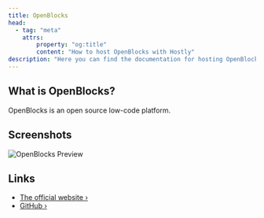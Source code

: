 ```yaml
---
title: OpenBlocks
head:
  - tag: "meta"
    attrs:
        property: "og:title"
        content: "How to host OpenBlocks with Hostly"
description: "Here you can find the documentation for hosting OpenBlocks with Hostly."
---
```



<Badge text="One-click setup." variant="note" size="large" />

## What is OpenBlocks?

OpenBlocks is an open source low-code platform.

## Screenshots

![OpenBlocks Preview](https://raw.githubusercontent.com/openblocks-dev/openblocks/develop/docs/.gitbook/assets/Bu2fpz1h01.gif)

## Links

- [The official website ›](https://www.openblocks.dev/)
- [GitHub ›](https://github.com/openblocks-dev/openblocks)
